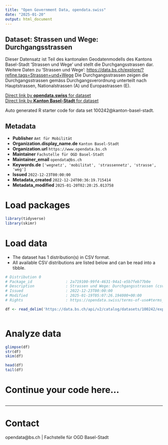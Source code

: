 ```yaml
---
title: "Open Government Data, opendata.swiss"
date: "2025-01-20"
output: html_document
---
```


## Dataset: Strassen und Wege: Durchgangsstrassen

Dieser Datensatz ist Teil des kantonalen Geodatenmodells des Kantons Basel-Stadt 'Strassen und Wege' und stellt die Durchgangsstrassen dar. Weitere Daten zu 'Strassen und Wege': [https://data.bs.ch/explore/?refine.tags=Strassen+und+Wege](https://data.bs.ch/explore/?refine.tags=Strassen+und+Wege)
Die Durchgangsstrassen zeigen die Durchgangsstrassen gemäss Durchgangsverordnung unterteilt nach Hauptstrassen, Nationalstrassen (A) und Europastrassen (E).

[Direct link by **opendata.swiss** for dataset](https://opendata.swiss/de/dataset/strassen-und-wege-durchgangsstrassen)<br>
[Direct link by **Kanton Basel-Stadt** for dataset](https://data.bs.ch/explore/dataset/100242/)

Auto generated R starter code for data set 100242@kanton-basel-stadt.

## Metadata

- **Publisher** `Amt für Mobilität`
- **Organization.display_name.de** `Kanton Basel-Stadt`
- **Organization.url** `https://www.opendata.bs.ch`
- **Maintainer** `Fachstelle für OGD Basel-Stadt`
- **Maintainer_email** `opendata@bs.ch`
- **Keywords.de** `['wegnetz', 'mobilitat', 'strassennetz', 'strasse', 'weg']`
- **Issued** `2022-12-23T00:00:00`
- **Metadata_created** `2022-12-24T00:36:19.715414`
- **Metadata_modified** `2025-01-20T02:20:25.013758`


# Load packages

```r

library(tidyverse)
library(skimr)

```

# Load data

-   The dataset has 1 distribution(s) in CSV format.
-   All available CSV distributions are listed below and can be read into a tibble.

```r

# Distribution 0
# Package_id               : 2a719100-99f4-4631-94a1-e5b7feb77b0e
# Description              : Strassen und Wege: Durchgangsstrassen (csv)
# Issued                   : 2022-12-23T00:00:00
# Modified                 : 2025-01-19T05:07:26.194000+00:00
# Rights                   : https://opendata.swiss/terms-of-use#terms_by

df <- read_delim('https://data.bs.ch/api/v2/catalog/datasets/100242/exports/csv?use_labels=true')



```

# Analyze data

```r

glimpse(df)
str(df)
skim(df)

head(df)
tail(df)

```

# Continue your code here...

```r

```

------------------------------------------------------------------------

# Contact

opendata@bs.ch | Fachstelle für OGD Basel-Stadt
